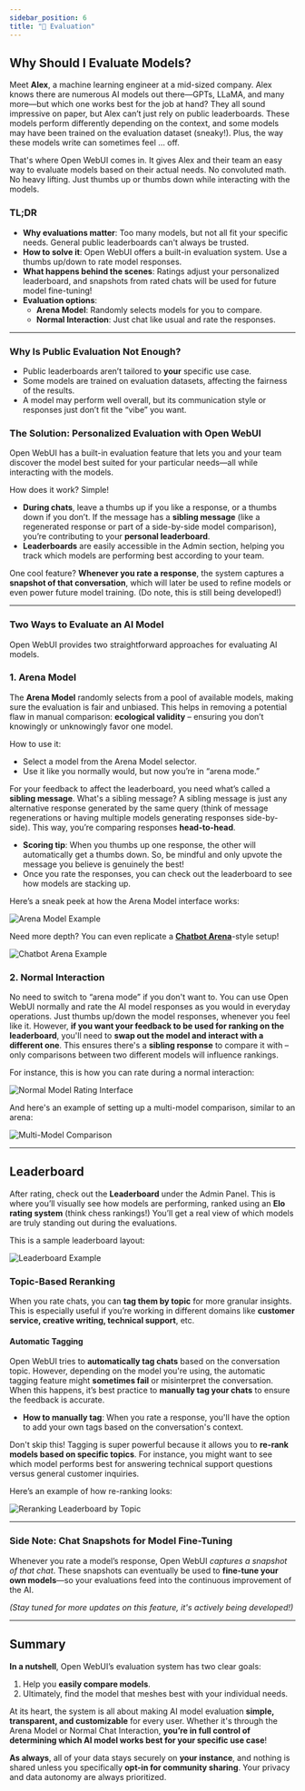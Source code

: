 ```yaml
---
sidebar_position: 6
title: "📝 Evaluation"
---
```


## Why Should I Evaluate Models?

Meet **Alex**, a machine learning engineer at a mid-sized company. Alex knows there are numerous AI models out there—GPTs, LLaMA, and many more—but which one works best for the job at hand? They all sound impressive on paper, but Alex can’t just rely on public leaderboards. These models perform differently depending on the context, and some models may have been trained on the evaluation dataset (sneaky!). Plus, the way these models write can sometimes feel … off.

That's where Open WebUI comes in. It gives Alex and their team an easy way to evaluate models based on their actual needs. No convoluted math. No heavy lifting. Just thumbs up or thumbs down while interacting with the models.

### TL;DR

- **Why evaluations matter**: Too many models, but not all fit your specific needs. General public leaderboards can't always be trusted.
- **How to solve it**: Open WebUI offers a built-in evaluation system. Use a thumbs up/down to rate model responses.
- **What happens behind the scenes**: Ratings adjust your personalized leaderboard, and snapshots from rated chats will be used for future model fine-tuning!
- **Evaluation options**:
  - **Arena Model**: Randomly selects models for you to compare.
  - **Normal Interaction**: Just chat like usual and rate the responses.

---

### Why Is Public Evaluation Not Enough?

- Public leaderboards aren’t tailored to **your** specific use case.
- Some models are trained on evaluation datasets, affecting the fairness of the results.
- A model may perform well overall, but its communication style or responses just don’t fit the “vibe” you want.

### The Solution: Personalized Evaluation with Open WebUI

Open WebUI has a built-in evaluation feature that lets you and your team discover the model best suited for your particular needs—all while interacting with the models.

How does it work? Simple!

- **During chats**, leave a thumbs up if you like a response, or a thumbs down if you don’t. If the message has a **sibling message** (like a regenerated response or part of a side-by-side model comparison), you’re contributing to your **personal leaderboard**.
- **Leaderboards** are easily accessible in the Admin section, helping you track which models are performing best according to your team.

One cool feature? **Whenever you rate a response**, the system captures a **snapshot of that conversation**, which will later be used to refine models or even power future model training. (Do note, this is still being developed!)

---

### Two Ways to Evaluate an AI Model

Open WebUI provides two straightforward approaches for evaluating AI models.

### **1. Arena Model**

The **Arena Model** randomly selects from a pool of available models, making sure the evaluation is fair and unbiased. This helps in removing a potential flaw in manual comparison: **ecological validity** – ensuring you don’t knowingly or unknowingly favor one model.

How to use it:
- Select a model from the Arena Model selector.
- Use it like you normally would, but now you’re in “arena mode.”

For your feedback to affect the leaderboard, you need what’s called a **sibling message**. What's a sibling message? A sibling message is just any alternative response generated by the same query (think of message regenerations or having multiple models generating responses side-by-side). This way, you’re comparing responses **head-to-head**.

- **Scoring tip**: When you thumbs up one response, the other will automatically get a thumbs down. So, be mindful and only upvote the message you believe is genuinely the best!
- Once you rate the responses, you can check out the leaderboard to see how models are stacking up.

Here’s a sneak peek at how the Arena Model interface works:

![Arena Model Example](/images/evaluation/arena.png)

Need more depth? You can even replicate a [**Chatbot Arena**](https://lmarena.ai/)-style setup!

![Chatbot Arena Example](/images/evaluation/arena-many.png)

### **2. Normal Interaction**

No need to switch to “arena mode” if you don't want to. You can use Open WebUI normally and rate the AI model responses as you would in everyday operations. Just thumbs up/down the model responses, whenever you feel like it. However, **if you want your feedback to be used for ranking on the leaderboard**, you'll need to **swap out the model and interact with a different one**. This ensures there's a **sibling response** to compare it with – only comparisons between two different models will influence rankings.

For instance, this is how you can rate during a normal interaction:

![Normal Model Rating Interface](/images/evaluation/normal.png)

And here's an example of setting up a multi-model comparison, similar to an arena:

![Multi-Model Comparison](/images/evaluation/normal-many.png)

---

## Leaderboard

After rating, check out the **Leaderboard** under the Admin Panel. This is where you’ll visually see how models are performing, ranked using an **Elo rating system** (think chess rankings!) You’ll get a real view of which models are truly standing out during the evaluations.

This is a sample leaderboard layout:

![Leaderboard Example](/images/evaluation/leaderboard.png)

### Topic-Based Reranking

When you rate chats, you can **tag them by topic** for more granular insights. This is especially useful if you’re working in different domains like **customer service, creative writing, technical support**, etc.

#### Automatic Tagging
Open WebUI tries to **automatically tag chats** based on the conversation topic. However, depending on the model you're using, the automatic tagging feature might **sometimes fail** or misinterpret the conversation. When this happens, it’s best practice to **manually tag your chats** to ensure the feedback is accurate.

- **How to manually tag**: When you rate a response, you'll have the option to add your own tags based on the conversation's context.

Don't skip this! Tagging is super powerful because it allows you to **re-rank models based on specific topics**. For instance, you might want to see which model performs best for answering technical support questions versus general customer inquiries.

Here’s an example of how re-ranking looks:

![Reranking Leaderboard by Topic](/images/evaluation/leaderboard-reranked.png)

---

### Side Note: Chat Snapshots for Model Fine-Tuning

Whenever you rate a model’s response, Open WebUI *captures a snapshot of that chat*. These snapshots can eventually be used to **fine-tune your own models**—so your evaluations feed into the continuous improvement of the AI.

*(Stay tuned for more updates on this feature, it's actively being developed!)*

---

## Summary

**In a nutshell**, Open WebUI’s evaluation system has two clear goals:
1. Help you **easily compare models**.
2. Ultimately, find the model that meshes best with your individual needs.

At its heart, the system is all about making AI model evaluation **simple, transparent, and customizable** for every user. Whether it's through the Arena Model or Normal Chat Interaction, **you’re in full control of determining which AI model works best for your specific use case**!

**As always**, all of your data stays securely on **your instance**, and nothing is shared unless you specifically **opt-in for community sharing**. Your privacy and data autonomy are always prioritized.